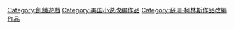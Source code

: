 [[Category:飢餓遊戲|Category:飢餓遊戲]]
[[Category:美国小说改编作品|Category:美国小说改编作品]]
[[Category:蘇珊·柯林斯作品改編作品|Category:蘇珊·柯林斯作品改編作品]]